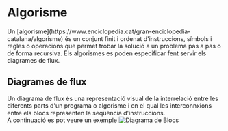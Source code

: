 
# Algorisme
<Callout emoji="">
  Un [algorisme](https://www.enciclopedia.cat/gran-enciclopedia-catalana/algorisme) és un conjunt finit i ordenat d'instruccions, símbols i regles o operacions que permet trobar la solució a un problema pas a pas o de forma recursiva.
  Els algorismes es poden especificar fent servir els diagrames de flux.
</Callout>


## Diagrames de flux
Un diagrama de flux és una representació visual de la interrelació entre les diferents parts d'un programa o algorisme i en el qual les interconnxions entre els blocs representen la seqüència d'instruccions.  
A continuació es pot veure un exemple
<Bleed>![Diagrama de Blocs](../../public/diagrama_blocs.png)</Bleed>